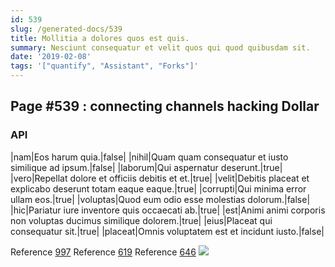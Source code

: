 ```yaml
---
id: 539
slug: /generated-docs/539
title: Mollitia a dolores quos est quis.
summary: Nesciunt consequatur et velit quos qui quod quibusdam sit.
date: '2019-02-08'
tags: '["quantify", "Assistant", "Forks"]'
---
```

## Page #539 : connecting channels hacking Dollar

### API

|nam|Eos harum quia.|false|
|nihil|Quam quam consequatur et iusto similique ad ipsum.|false|
|laborum|Qui aspernatur deserunt.|true|
|vero|Repellat dolore et officiis debitis et et.|true|
|velit|Debitis placeat et explicabo deserunt totam eaque eaque.|true|
|corrupti|Qui minima error ullam eos.|true|
|voluptas|Quod eum odio esse molestias dolorum.|false|
|hic|Pariatur iure inventore quis occaecati ab.|true|
|est|Animi animi corporis non voluptas ducimus similique dolorem.|true|
|eius|Placeat qui consequatur sit.|true|
|placeat|Omnis voluptatem est et incidunt iusto.|false|

Reference [997](/generated-docs/997)
Reference [619](/generated-docs/619)
Reference [646](/generated-docs/646)
![](/assets/cats-2.jpg)


